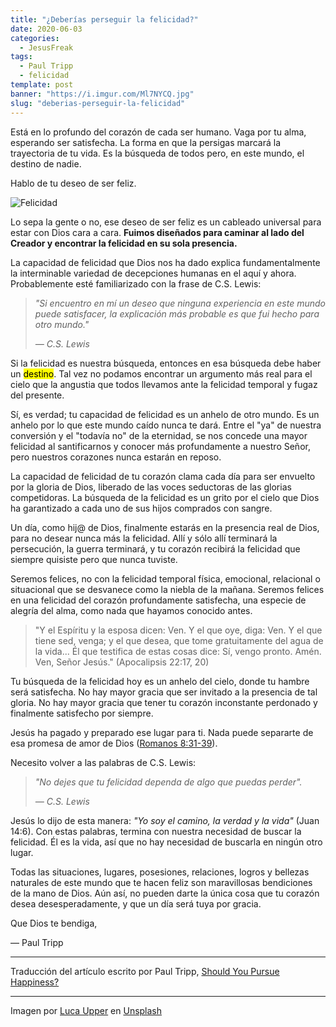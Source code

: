 ```yaml
---
title: "¿Deberías perseguir la felicidad?"
date: 2020-06-03
categories:
  - JesusFreak
tags:
  - Paul Tripp
  - felicidad
template: post
banner: "https://i.imgur.com/Ml7NYCQ.jpg"
slug: "deberias-perseguir-la-felicidad"
---
```


Está en lo profundo del corazón de cada ser humano. Vaga por tu alma, esperando ser satisfecha. La forma en que la persigas marcará la trayectoria de tu vida. Es la búsqueda de todos pero, en este mundo, el destino de nadie.

Hablo de tu deseo de ser feliz.

![Felicidad](https://i.imgur.com/Ml7NYCQ.jpg)

Lo sepa la gente o no, ese deseo de ser feliz es un cableado universal para estar con Dios cara a cara. **Fuimos diseñados para caminar al lado del Creador y encontrar la felicidad en su sola presencia.**

La capacidad de felicidad que Dios nos ha dado explica fundamentalmente la interminable variedad de decepciones humanas en el aquí y ahora. Probablemente esté familiarizado con la frase de C.S. Lewis:

<blockquote><cite>
"Si encuentro en mí un deseo que ninguna experiencia en este mundo puede satisfacer, la explicación más probable es que fui hecho para otro mundo."

— C.S. Lewis
</cite></blockquote>

Si la felicidad es nuestra búsqueda, entonces en esa búsqueda debe haber un <mark>destino</mark>. Tal vez no podamos encontrar un argumento más real para el cielo que la angustia que todos llevamos ante la felicidad temporal y fugaz del presente.

Sí, es verdad; tu capacidad de felicidad es un anhelo de otro mundo. Es un anhelo por lo que este mundo caído nunca te dará. Entre el "ya" de nuestra conversión y el "todavía no" de la eternidad, se nos concede una mayor felicidad al santificarnos y conocer más profundamente a nuestro Señor, pero nuestros corazones nunca estarán en reposo.

La capacidad de felicidad de tu corazón clama cada día para ser envuelto por la gloria de Dios, liberado de las voces seductoras de las glorias competidoras. La búsqueda de la felicidad es un grito por el cielo que Dios ha garantizado a cada uno de sus hijos comprados con sangre.

Un día, como hij@ de Dios, finalmente estarás en la presencia real de Dios, para no desear nunca más la felicidad. Allí y sólo allí terminará la persecución, la guerra terminará, y tu corazón recibirá la felicidad que siempre quisiste pero que nunca tuviste.

Seremos felices, no con la felicidad temporal física, emocional, relacional o situacional que se desvanece como la niebla de la mañana. Seremos felices en una felicidad del corazón profundamente satisfecha, una especie de alegría del alma, como nada que hayamos conocido antes.

> "Y el Espíritu y la esposa dicen: Ven. Y el que oye, diga: Ven. Y el que tiene sed, venga; y el que desea, que tome gratuitamente del agua de la vida... Él que testifica de estas cosas dice: Sí, vengo pronto. Amén. Ven, Señor Jesús." (Apocalipsis 22:17, 20)

Tu búsqueda de la felicidad hoy es un anhelo del cielo, donde tu hambre será satisfecha. No hay mayor gracia que ser invitado a la presencia de tal gloria. No hay mayor gracia que tener tu corazón inconstante perdonado y finalmente satisfecho por siempre.

Jesús ha pagado y preparado ese lugar para ti. Nada puede separarte de esa promesa de amor de Dios ([Romanos 8:31-39](https://www.biblegateway.com/passage/?search=Romanos+8%3A31-39&version=LBLA)).

Necesito volver a las palabras de C.S. Lewis:

<blockquote><cite>
"No dejes que tu felicidad dependa de algo que puedas perder".

— C.S. Lewis
</cite></blockquote>

Jesús lo dijo de esta manera: _"Yo soy el camino, la verdad y la vida"_ (Juan 14:6). Con estas palabras, termina con nuestra necesidad de buscar la felicidad. Él es la vida, así que no hay necesidad de buscarla en ningún otro lugar.

Todas las situaciones, lugares, posesiones, relaciones, logros y bellezas naturales de este mundo que te hacen feliz son maravillosas bendiciones de la mano de Dios. Aún así, no pueden darte la única cosa que tu corazón desea desesperadamente, y que un día será tuya por gracia.

Que Dios te bendiga,

— Paul Tripp

---

Traducción del artículo escrito por Paul Tripp, [Should You Pursue Happiness?](https://www.paultripp.com/wednesdays-word/posts/should-you-pursue-happiness)

---

Imagen por [Luca Upper](https://unsplash.com/@lucistan?utm_source=unsplash&utm_medium=referral&utm_content=creditCopyText) en [Unsplash](https://unsplash.com/s/photos/happiness?utm_source=unsplash&utm_medium=referral&utm_content=creditCopyText)
